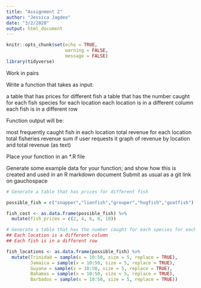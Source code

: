 ```yaml
---
title: "Assignment 2"
author: "Jessica Jagdeo"
date: "3/2/2020"
output: html_document
---
```


```r
knitr::opts_chunk$set(echo = TRUE,
                      warning = FALSE,
                      message = FALSE)
library(tidyverse)
```

Work in pairs

Write a function that takes as input:

a table that has prices for different fish
a table that has the number caught for each fish species for each location
each location is in a different column
each fish is in a different row

Function output will be:

most frequently caught fish in each location
total revenue for each location
total fisheries revenue sum
if user requests it graph of revenue by location and total revenue (as text)

Place your function in an *.R file

Generate some example data for your function; and show how this is created and used in an R markdown document Submit as usual as a git link on gauchospace

```r

# Generate a table that has prices for different fish

possible_fish = c("snapper","lionfish","grouper","hogfish","goatfish")

fish_cost <- as.data.frame(possible_fish) %>% 
  mutate(fish_prices = c(2, 4, 6, 8, 10))

# Generate a table that has the number caught for each species for each location:
## Each location is a different column
## Each fish is in a different row

fish_locations <- as.data.frame(possible_fish) %>% 
  mutate(Trinidad = sample(x = 10:50, size = 5, replace = TRUE),
         Jamaica = sample(x = 10:50, size = 5, replace = TRUE),
         Guyana = sample(x = 10:50, size = 5, replace = TRUE),
         Bahamas = sample(x = 10:50, size = 5, replace = TRUE),
         Barbados = sample(x = 10:50, size = 5, replace = TRUE)) 



```

